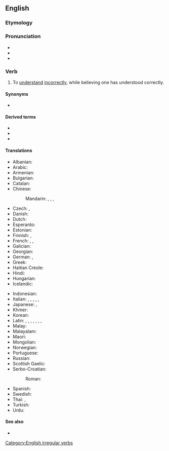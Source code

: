 ==English==
{{wikipedia}}

===Etymology===
{{prefix|en|mis|understand}}

===Pronunciation===
* {{IPA|en|/mɪs.ʌn.də(ɹ)ˈstænd/}}
* {{audio|en|LL-Q1860 (eng)-Vealhurl-misunderstand.wav|Audio (UK)}}
* {{rhymes|en|ænd|s=4}}

===Verb===
{{en-verb|misunderstands|misunderstanding|misunderstood}}

# {{lb|en|transitive}} To [[understand]] [[incorrectly]], while believing one has understood correctly.

====Synonyms====
* {{l|en|take the wrong way|take (something) the wrong way}}

====Derived terms====
* {{l|en|misunderstandable}}
* {{l|en|misunderstanding}}
* {{l|en|misunderstander}}

====Translations====
{{trans-top|to understand incorrectly, while believing one has understood correctly}}
* Albanian: {{t+|sq|keqkuptoj}}
* Arabic: {{t|ar|أَسَاءَ الْفَهْم}}
* Armenian: {{t|hy|սխալ հասկանալ}}
* Bulgarian: {{t|bg|разбирам погрешно}}
* Catalan: {{t+|ca|malentendre}}
* Chinese:
*: Mandarin: {{t+|cmn|誤會|sc=Hani}}, {{t+|cmn|误会|tr=wùhuì|sc=Hani}}, {{t+|cmn|誤解|sc=Hani}}, {{t+|cmn|误解|tr=wùjiě|sc=Hani}}
* Czech: {{t|cs|neporozumět}}, {{t|cs|špatně pochopit}}
* Danish: {{t+|da|misforstå}}
* Dutch: {{t+|nl|misverstaan}}
* Esperanto: {{t|eo|malinterpreti}}
* Estonian: {{t|et|valesti aru saama}}
* Finnish: {{t|fi|[[ymmärtää]] [[väärin]]}}, {{t|fi|[[käsittää]] väärin}}
* French: {{t|fr|[[mal]] [[interpréter]]}}, {{t+|fr|méprendre}}, {{t+|fr|mécomprendre}}
* Galician: {{t|gl|malentender}}
* Georgian: {{t|ka|არასწორად გაგება}}
* German: {{t+|de|missverstehen}}, {{t|de|falsch verstehen}}
* Greek: {{t+|el|παρεξηγώ}}
* Haitian Creole: {{t|ht|konprann mal}}
* Hindi: {{t|hi|ग़लत समझना}}
* Hungarian: {{t+|hu|félreért}}
* Icelandic: {{t|is|misskilja}}
{{trans-mid}}
* Indonesian: {{t|id|[[salah]] [[paham]]}}
* Italian: {{t+|it|fraintendere}}, {{t|it|equivocare}}, {{t|it|prendere una cantonata}}, {{t|it|prendere un abbaglio}}, {{t|it|prendere un granchio}}, {{t|it|male interpretare}}
* Japanese: {{t+|ja|勘違い|alt=勘違いする|tr=[[かんちがい]]する, kanchigai suru}}, {{t+|ja|誤解|alt=誤解する|tr=ごかいする, gokai suru}}
* Khmer: {{t|km|យល់ខុស|tr=yʊəl kʰoh|sc=Khmr}}
* Korean: {{t+|ko|오해하다}}
* Latin: {{t|la|[[male]] [[teneō]]}}, {{t|la|[[male]] [[intellegō]]}}, {{t|la|[[male]] [[capiō]]}}, {{t|la|[[male]] [[percipiō]]}}, {{t|la|[[male]] [[sciō]]}}, {{t|la|[[male]] [[comprehendō]]}}, {{t|la|fallor}}, {{t|la|fallō}}
* Malay: {{t|ms|[[salah]] [[faham]]}}
* Malayalam: {{t+|ml|തെറ്റിദ്ധരിക്കുക}}
* Maori: {{t|mi|tuakoi}}
* Mongolian: {{t|mn|буруу ойлгох|sc=Cyrl}}
* Norwegian: {{t+|no|misforstå}}
* Portuguese: {{t|pt|[[entender]] [[mal]]}}
* Russian: {{t|ru|[[неправильно]] [[понимать]]}}
* Scottish Gaelic: {{t|gd|mì-bhreithnich}}
* Serbo-Croatian:
*: Roman: {{t|sh|[[pogrešno]] [[razumjeti]]}}
* Spanish: {{t+|es|malentender}}
* Swedish: {{t+|sv|missförstå}}
* Thai: {{t|th|เข้าใจผิด}}, {{t+|th|เขว|tr=kwăy}}
* Turkish: {{t|tr|yanlış anlamak}}
* Urdu: {{t|ur|غلط سمجھنا|tr=ġalat samajhnā}}
{{trans-bottom}}

====See also====
* {{l|en|misinterpret}}

[[Category:English irregular verbs]]